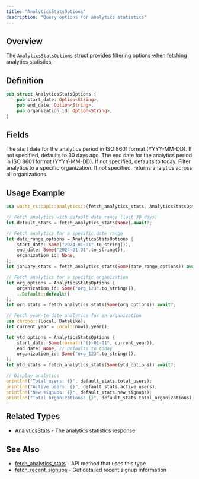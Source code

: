 ```yaml
---
title: "AnalyticsStatsOptions"
description: "Query options for analytics statistics"
---
```


## Overview

The `AnalyticsStatsOptions` struct provides filtering options when fetching analytics statistics.

## Definition

```rust
pub struct AnalyticsStatsOptions {
    pub start_date: Option<String>,
    pub end_date: Option<String>,
    pub organization_id: Option<String>,
}
```

## Fields

<ParamField path="start_date" type="Option<String>">
  The start date for the analytics period in ISO 8601 format (YYYY-MM-DD). If not specified, defaults to 30 days ago.
</ParamField>

<ParamField path="end_date" type="Option<String>">
  The end date for the analytics period in ISO 8601 format (YYYY-MM-DD). If not specified, defaults to today.
</ParamField>

<ParamField path="organization_id" type="Option<String>">
  Filter analytics to a specific organization. If not specified, returns analytics across all organizations.
</ParamField>

## Usage Example

```rust
use wacht_rs::api::analytics::{fetch_analytics_stats, AnalyticsStatsOptions};

// Fetch analytics with default date range (last 30 days)
let default_stats = fetch_analytics_stats(None).await?;

// Fetch analytics for a specific date range
let date_range_options = AnalyticsStatsOptions {
    start_date: Some("2024-01-01".to_string()),
    end_date: Some("2024-01-31".to_string()),
    organization_id: None,
};
let january_stats = fetch_analytics_stats(Some(date_range_options)).await?;

// Fetch analytics for a specific organization
let org_options = AnalyticsStatsOptions {
    organization_id: Some("org_123".to_string()),
    ..Default::default()
};
let org_stats = fetch_analytics_stats(Some(org_options)).await?;

// Fetch year-to-date analytics for an organization
use chrono::{Local, Datelike};
let current_year = Local::now().year();

let ytd_options = AnalyticsStatsOptions {
    start_date: Some(format!("{}-01-01", current_year)),
    end_date: None, // Defaults to today
    organization_id: Some("org_123".to_string()),
};
let ytd_stats = fetch_analytics_stats(Some(ytd_options)).await?;

// Display analytics
println!("Total users: {}", default_stats.total_users);
println!("Active users: {}", default_stats.active_users);
println!("New signups: {}", default_stats.new_signups);
println!("Total organizations: {}", default_stats.total_organizations);
```

## Related Types

- [AnalyticsStats](/rust-sdk/types/analytics-stats) - The analytics statistics response

## See Also

- [fetch_analytics_stats](/rust-sdk/api/fetch-analytics-stats) - API method that uses this type
- [fetch_recent_signups](/rust-sdk/api/fetch-recent-signups) - Get detailed recent signup information